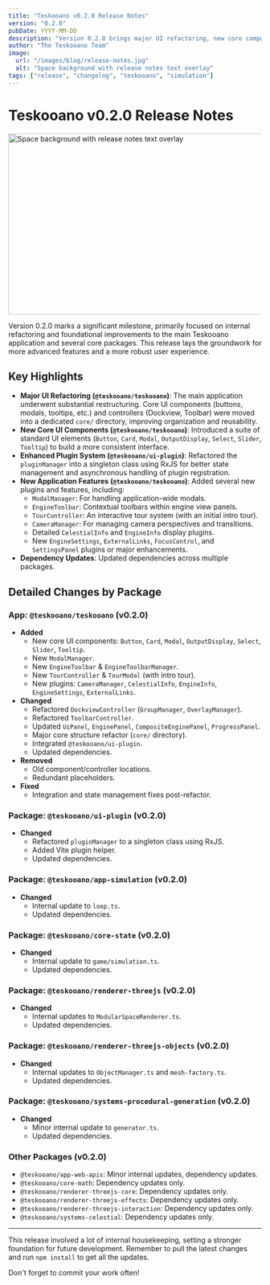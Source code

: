 ```yaml
---
title: "Teskooano v0.2.0 Release Notes"
version: "0.2.0"
pubDate: YYYY-MM-DD
description: "Version 0.2.0 brings major UI refactoring, new core components, plugin system improvements, and dependency updates."
author: "The Teskooano Team"
image:
  url: "/images/blog/release-notes.jpg"
  alt: "Space background with release notes text overlay"
tags: ["release", "changelog", "teskooano", "simulation"]
---
```



# Teskooano v0.2.0 Release Notes

<Image
  src={releaseImage}
  alt="Space background with release notes text overlay"
  width="720"
  height="360"
/>

Version 0.2.0 marks a significant milestone, primarily focused on internal refactoring and foundational improvements to the main Teskooano application and several core packages. This release lays the groundwork for more advanced features and a more robust user experience.

## Key Highlights

- **Major UI Refactoring (`@teskooano/teskooano`)**: The main application underwent substantial restructuring. Core UI components (buttons, modals, tooltips, etc.) and controllers (Dockview, Toolbar) were moved into a dedicated `core/` directory, improving organization and reusability.
- **New Core UI Components (`@teskooano/teskooano`)**: Introduced a suite of standard UI elements (`Button`, `Card`, `Modal`, `OutputDisplay`, `Select`, `Slider`, `Tooltip`) to build a more consistent interface.
- **Enhanced Plugin System (`@teskooano/ui-plugin`)**: Refactored the `pluginManager` into a singleton class using RxJS for better state management and asynchronous handling of plugin registration.
- **New Application Features (`@teskooano/teskooano`)**: Added several new plugins and features, including:
  - `ModalManager`: For handling application-wide modals.
  - `EngineToolbar`: Contextual toolbars within engine view panels.
  - `TourController`: An interactive tour system (with an initial intro tour).
  - `CameraManager`: For managing camera perspectives and transitions.
  - Detailed `CelestialInfo` and `EngineInfo` display plugins.
  - New `EngineSettings`, `ExternalLinks`, `FocusControl`, and `SettingsPanel` plugins or major enhancements.
- **Dependency Updates**: Updated dependencies across multiple packages.

## Detailed Changes by Package

### App: `@teskooano/teskooano` (v0.2.0)

- **Added**
  - New core UI components: `Button`, `Card`, `Modal`, `OutputDisplay`, `Select`, `Slider`, `Tooltip`.
  - New `ModalManager`.
  - New `EngineToolbar` & `EngineToolbarManager`.
  - New `TourController` & `TourModal` (with intro tour).
  - New plugins: `CameraManager`, `CelestialInfo`, `EngineInfo`, `EngineSettings`, `ExternalLinks`.
- **Changed**
  - Refactored `DockviewController` (`GroupManager`, `OverlayManager`).
  - Refactored `ToolbarController`.
  - Updated `UiPanel`, `EnginePanel`, `CompositeEnginePanel`, `ProgressPanel`.
  - Major core structure refactor (`core/` directory).
  - Integrated `@teskooano/ui-plugin`.
  - Updated dependencies.
- **Removed**
  - Old component/controller locations.
  - Redundant placeholders.
- **Fixed**
  - Integration and state management fixes post-refactor.

### Package: `@teskooano/ui-plugin` (v0.2.0)

- **Changed**
  - Refactored `pluginManager` to a singleton class using RxJS.
  - Added Vite plugin helper.
  - Updated dependencies.

### Package: `@teskooano/app-simulation` (v0.2.0)

- **Changed**
  - Internal update to `loop.ts`.
  - Updated dependencies.

### Package: `@teskooano/core-state` (v0.2.0)

- **Changed**
  - Internal update to `game/simulation.ts`.
  - Updated dependencies.

### Package: `@teskooano/renderer-threejs` (v0.2.0)

- **Changed**
  - Internal updates to `ModularSpaceRenderer.ts`.
  - Updated dependencies.

### Package: `@teskooano/renderer-threejs-objects` (v0.2.0)

- **Changed**
  - Internal updates to `ObjectManager.ts` and `mesh-factory.ts`.
  - Updated dependencies.

### Package: `@teskooano/systems-procedural-generation` (v0.2.0)

- **Changed**
  - Minor internal update to `generator.ts`.
  - Updated dependencies.

### Other Packages (v0.2.0)

- `@teskooano/app-web-apis`: Minor internal updates, dependency updates.
- `@teskooano/core-math`: Dependency updates only.
- `@teskooano/renderer-threejs-core`: Dependency updates only.
- `@teskooano/renderer-threejs-effects`: Dependency updates only.
- `@teskooano/renderer-threejs-interaction`: Dependency updates only.
- `@teskooano/systems-celestial`: Dependency updates only.

---

This release involved a lot of internal housekeeping, setting a stronger foundation for future development. Remember to pull the latest changes and run `npm install` to get all the updates.

Don't forget to commit your work often!

